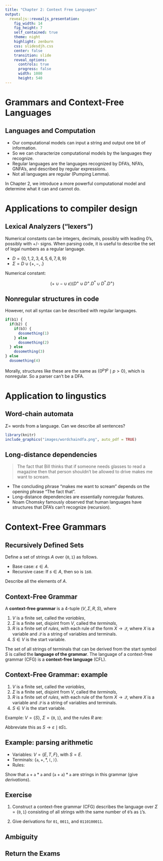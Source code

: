 ```yaml
---
title: "Chapter 2: Context Free Languages"
output: 
  revealjs::revealjs_presentation:
    fig_width: 14 
    fig_height: 7
    self_contained: true
    theme: night
    highlight: zenburn
    css: slidesdjh.css
    center: false
    transition: slide
    reveal_options:
      controls: true
      progress: false
      width: 1080
      height: 540
---
```


# Grammars and Context-Free Languages

## Languages and Computation

- Our computational models can input a string and output one bit of information.
- So we can characterize computational models by the languages they recognize.
- Regular languages are the languages recognized by DFA's, NFA's, GNFA's, and described by regular expressions.
- Not all languages are regular (Pumping Lemma).

In Chapter 2, we introduce a more powerful computational model and determine what it can and cannot do.

# Applications to compiler design

## Lexical Analyzers ("lexers")

Numerical constants can be integers, decimals, possibly with leading 0's, possibly with +/- signs. When parsing code, it is useful to describe the set of legal numbers as a regular language.

- $D = \{0,1,2,3,4,5,6,7,8,9\}$
- $\Sigma = D \cup \{+, -, .\}$

Numerical constant:

$$
(+ \cup - \cup \varepsilon)(D^+ \cup D^+.D^* \cup D^*.D^+)
$$

## Nonregular structures in code

However, not all syntax can be described with regular languages.

```r
if(b1) {
  if(b2) {
    if(b3) {
      dosomething(1)
    } else
      dosomething(2)
  } else
    dosomething(3)
} else
  dosomething(4)
```

Morally, structures like these are the same as $\{0^p1^p \mid p>0\}$, which is nonregular. So a parser can't be a DFA.

# Application to lingustics

## Word-chain automata

$\Sigma =$ words from a language. Can we describe all sentences?

```r
library(knitr)
include_graphics("images/wordchaindfa.png", auto_pdf = TRUE)
```

## Long-distance dependencies

> The fact that Bill thinks that if someone needs glasses to read a magazine then that person shouldn't be allowed to drive makes me want to scream.
  
- The concluding phrase "makes me want to scream" depends on the opening phrase "The fact that".
- Long-distance dependencies are essentially nonregular features.
- Noam Chomsky famously observed that human languages have structures that DFA's can't recognize (recursion).

# Context-Free Grammars

## Recursively Defined Sets

Define a set of strings $A$ over $\{\mathtt{0}, \mathtt{1}\}$ as follows.

- Base case: $\varepsilon \in A$.
- Recursive case: If $s \in A$, then so is $\mathtt{1}s\mathtt{0}$.

Describe all the elements of $A$.

## Context-Free Grammar

A **context-free grammar** is a 4-tuple $(V, \Sigma, R, S)$, where

1. $V$ is a finite set, called the *variables*,
2. $\Sigma$ is a finite set, disjoint from $V$, called the *terminals*,
3. $R$ is a finite set of *rules*, with each rule of the form $X \rightarrow \mathcal{Q}$, where $X$ is a variable and $\mathcal{Q}$ is a string of variables and terminals.
4. $S \in V$ is the start variable.

The set of all strings of terminals that can be derived from the start symbol $S$ is called the **language of the grammar**. The language of a context-free grammar (CFG) is a **context-free language** (CFL).

## Context-Free Grammar: example

1. $V$ is a finite set, called the *variables*,
2. $\Sigma$ is a finite set, disjoint from $V$, called the *terminals*,
3. $R$ is a finite set of *rules*, with each rule of the form $X \rightarrow \mathcal{Q}$, where $X$ is a variable and $\mathcal{Q}$ is a string of variables and terminals.
4. $S \in V$ is the start variable.

Example: $V = \{S\}$, $\Sigma = \{\mathtt{0}, \mathtt{1}\}$, and the rules $R$ are:

\begin{align*}
S & \rightarrow \varepsilon \\
S & \rightarrow \mathtt{0}S\mathtt{1}
\end{align*}

Abbreviate this as $S \rightarrow \varepsilon \mid \mathtt{0}S\mathtt{1}$.

## Example: parsing arithmetic

- Variables: $V = \{E, T, F\}$, with $S = E$.
- Terminals: $\{\mathtt{a}, +, \ast, \mathtt{(}, \mathtt{)}\}$.
- Rules:

\begin{align*}
E & \rightarrow E + T \mid T \\
T & \rightarrow T \ast F \mid F \\
F & \rightarrow \mathtt{(} E \mathtt{)} \mid \mathtt{a}
\end{align*}

Show that $\mathtt{a}+\mathtt{a}*\mathtt{a}$ and $(\mathtt{a}+\mathtt{a})*\mathtt{a}$ are strings in this grammar (give *derivations*).

## Exercise

1. Construct a context-free grammar (CFG) describes the language over $\Sigma=\{\mathtt{0},\mathtt{1}\}$ consisting of all strings with the same number of $\mathtt{0}$'s as $\mathtt{1}$'s.

2. Give derivations for $\mathtt{01}$, $\mathtt{0011}$, and $\mathtt{0110100011}$.

## Ambiguity

## Return the Exams

